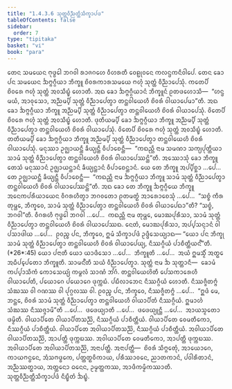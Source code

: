 ```yaml
---
title: "1.4.3.6 ᩈᩩᨲ᩠ᨲᩅᩥᨬ᩠ᨬᨲ᩠ᨲᩥᩈᩥᨠ᩠ᨡᩣᨸᨴ"
tableOfContents: false
sidebar:
  order: 7
type: "tipitaka"
basket: "vi"
book: "para"
---
```



<DynamicBreadcrumb />

<Division number="636" book="para">

<Paragraph number="2350" book="para">
ᨲᩮᨶ ᩈᨾᨿᩮᨶ ᨻᩩᨴ᩠ᨵᩮᩤ ᨽᨣᩅᩤ ᩁᩣᨩᨣᩉᩮ ᩅᩥᩉᩁᨲᩥ ᩅᩮᩊᩩᩅᨶᩮ ᨠᩃᨶ᩠ᨴᨠᨶᩥᩅᩤᨸᩮ. ᨲᩮᨶ ᨡᩮᩣ ᨸᨶ ᩈᨾᨿᩮᨶ ᨨᨻ᩠ᨻᨣ᩠ᨣᩥᨿᩣ ᨽᩥᨠ᩠ᨡᩪ ᨧᩦᩅᩁᨠᩣᩁᩈᨾᨿᩮ ᨻᩉᩩᩴ ᩈᩩᨲ᩠ᨲᩴ ᩅᩥᨬ᩠ᨬᩣᨸᩮᩈᩩᩴ. ᨠᨲᩮᨸᩥ ᨧᩦᩅᩁᩮ ᨻᩉᩩᩴ ᩈᩩᨲ᩠ᨲᩴ ᩋᩅᩈᩥᨭ᩠ᨮᩴ ᩉᩮᩣᨲᩥ. ᩋᨳ ᨡᩮᩣ ᨨᨻ᩠ᨻᨣ᩠ᨣᩥᨿᩣᨶᩴ ᨽᩥᨠ᩠ᨡᩪᨶᩴ ᩑᨲᨴᩉᩮᩣᩈᩥ—  “ᩉᨶ᩠ᨴ ᨾᨿᩴ, ᩋᩣᩅᩩᩈᩮᩣ, ᩋᨬ᩠ᨬᨾ᩠ᨸᩥ ᩈᩩᨲ᩠ᨲᩴ ᩅᩥᨬ᩠ᨬᩣᨸᩮᨲ᩠ᩅᩣ ᨲᨶ᩠ᨲᩅᩤᨿᩮᩉᩥ ᨧᩦᩅᩁᩴ ᩅᩤᨿᩣᨸᩮᨾᩣ”ᨲᩥ. ᩋᨳ ᨡᩮᩣ ᨨᨻ᩠ᨻᨣ᩠ᨣᩥᨿᩣ ᨽᩥᨠ᩠ᨡᩪ ᩋᨬ᩠ᨬᨾ᩠ᨸᩥ ᩈᩩᨲ᩠ᨲᩴ ᩅᩥᨬ᩠ᨬᩣᨸᩮᨲ᩠ᩅᩣ ᨲᨶ᩠ᨲᩅᩤᨿᩮᩉᩥ ᨧᩦᩅᩁᩴ ᩅᩤᨿᩣᨸᩮᩈᩩᩴ. ᩅᩦᨲᩮᨸᩥ ᨧᩦᩅᩁᩮ ᨻᩉᩩᩴ ᩈᩩᨲ᩠ᨲᩴ ᩋᩅᩈᩥᨭ᩠ᨮᩴ ᩉᩮᩣᨲᩥ. ᨴᩩᨲᩥᨿᨾ᩠ᨸᩥ ᨡᩮᩣ ᨨᨻ᩠ᨻᨣ᩠ᨣᩥᨿᩣ ᨽᩥᨠ᩠ᨡᩪ ᩋᨬ᩠ᨬᨾ᩠ᨸᩥ ᩈᩩᨲ᩠ᨲᩴ ᩅᩥᨬ᩠ᨬᩣᨸᩮᨲ᩠ᩅᩣ ᨲᨶ᩠ᨲᩅᩤᨿᩮᩉᩥ ᨧᩦᩅᩁᩴ ᩅᩤᨿᩣᨸᩮᩈᩩᩴ. ᩅᩦᨲᩮᨸᩥ ᨧᩦᩅᩁᩮ ᨻᩉᩩᩴ ᩈᩩᨲ᩠ᨲᩴ ᩋᩅᩈᩥᨭ᩠ᨮᩴ ᩉᩮᩣᨲᩥ. ᨲᨲᩥᨿᨾ᩠ᨸᩥ ᨡᩮᩣ ᨨᨻ᩠ᨻᨣ᩠ᨣᩥᨿᩣ ᨽᩥᨠ᩠ᨡᩪ ᩋᨬ᩠ᨬᨾ᩠ᨸᩥ ᩈᩩᨲ᩠ᨲᩴ ᩅᩥᨬ᩠ᨬᩣᨸᩮᨲ᩠ᩅᩣ ᨲᨶ᩠ᨲᩅᩤᨿᩮᩉᩥ ᨧᩦᩅᩁᩴ ᩅᩤᨿᩣᨸᩮᩈᩩᩴ. ᨾᨶᩩᩔᩣ ᩏᨩ᩠ᨫᩣᨿᨶ᩠ᨲᩥ ᨡᩥᨿ᩠ᨿᨶ᩠ᨲᩥ ᩅᩥᨸᩣᨧᩮᨶ᩠ᨲᩥ—  “ᨠᨳᨬ᩠ᩉᩥ ᨶᩣᨾ ᩈᨾᨱᩣ ᩈᨠ᩠ᨿᨸᩩᨲ᩠ᨲᩥᨿᩣ ᩈᩣᨾᩴ ᩈᩩᨲ᩠ᨲᩴ ᩅᩥᨬ᩠ᨬᩣᨸᩮᨲ᩠ᩅᩣ ᨲᨶ᩠ᨲᩅᩤᨿᩮᩉᩥ ᨧᩦᩅᩁᩴ ᩅᩤᨿᩣᨸᩮᩔᨶ᩠ᨲᩦ”ᨲᩥ.
</Paragraph>

<Paragraph number="2351" book="para">
ᩋᩔᩮᩣᩈᩩᩴ ᨡᩮᩣ ᨽᩥᨠ᩠ᨡᩪ ᨲᩮᩈᩴ ᨾᨶᩩᩔᩣᨶᩴ ᩏᨩ᩠ᨫᩣᨿᨶ᩠ᨲᩣᨶᩴ ᨡᩥᨿ᩠ᨿᨶ᩠ᨲᩣᨶᩴ ᩅᩥᨸᩣᨧᩮᨶ᩠ᨲᩣᨶᩴ. ᨿᩮ ᨲᩮ ᨽᩥᨠ᩠ᨡᩪ ᩋᨸ᩠ᨸᩥᨧ᩠ᨨᩣ …ᨸᩮ…  ᨲᩮ ᩏᨩ᩠ᨫᩣᨿᨶ᩠ᨲᩥ ᨡᩥᨿ᩠ᨿᨶ᩠ᨲᩥ ᩅᩥᨸᩣᨧᩮᨶ᩠ᨲᩥ—  “ᨠᨳᨬ᩠ᩉᩥ ᨶᩣᨾ ᨨᨻ᩠ᨻᨣ᩠ᨣᩥᨿᩣ ᨽᩥᨠ᩠ᨡᩪ ᩈᩣᨾᩴ ᩈᩩᨲ᩠ᨲᩴ ᩅᩥᨬ᩠ᨬᩣᨸᩮᨲ᩠ᩅᩣ ᨲᨶ᩠ᨲᩅᩤᨿᩮᩉᩥ ᨧᩦᩅᩁᩴ ᩅᩤᨿᩣᨸᩮᩔᨶ᩠ᨲᩦ”ᨲᩥ.
</Paragraph>

<Paragraph number="2352" book="para">
ᩋᨳ ᨡᩮᩣ ᨲᩮ ᨽᩥᨠ᩠ᨡᩪ ᨨᨻ᩠ᨻᨣ᩠ᨣᩥᨿᩮ ᨽᩥᨠ᩠ᨡᩪ ᩋᨶᩮᨠᨸᩁᩥᨿᩣᨿᩮᨶ ᩅᩥᨣᩁᩉᩥᨲ᩠ᩅᩣ ᨽᨣᩅᨲᩮᩣ ᩑᨲᨾᨲ᩠ᨳᩴ ᩋᩣᩁᩮᩣᨧᩮᩈᩩᩴ …ᨸᩮ…  “ᩈᨧ᩠ᨧᩴ ᨠᩥᩁ ᨲᩩᨾ᩠ᩉᩮ, ᨽᩥᨠ᩠ᨡᩅᩮ, ᩈᩣᨾᩴ ᩈᩩᨲ᩠ᨲᩴ ᩅᩥᨬ᩠ᨬᩣᨸᩮᨲ᩠ᩅᩣ ᨲᨶ᩠ᨲᩅᩤᨿᩮᩉᩥ ᨧᩦᩅᩁᩴ ᩅᩤᨿᩣᨸᩮᨳᩣ”ᨲᩥ? “ᩈᨧ᩠ᨧᩴ, ᨽᨣᩅᩤ”ᨲᩥ. ᩅᩥᨣᩁᩉᩥ ᨻᩩᨴ᩠ᨵᩮᩤ ᨽᨣᩅᩤ …ᨸᩮ…  ᨠᨳᨬ᩠ᩉᩥ ᨶᩣᨾ ᨲᩩᨾ᩠ᩉᩮ, ᨾᩮᩣᨥᨸᩩᩁᩥᩈᩣ, ᩈᩣᨾᩴ ᩈᩩᨲ᩠ᨲᩴ ᩅᩥᨬ᩠ᨬᩣᨸᩮᨲ᩠ᩅᩣ ᨲᨶ᩠ᨲᩅᩤᨿᩮᩉᩥ ᨧᩦᩅᩁᩴ ᩅᩤᨿᩣᨸᩮᩔᨳ. ᨶᩮᨲᩴ, ᨾᩮᩣᨥᨸᩩᩁᩥᩈᩣ, ᩋᨸ᩠ᨸᩈᨶ᩠ᨶᩣᨶᩴ ᩅᩤ ᨸᩈᩣᨴᩤᨿ …ᨸᩮ…  ᩑᩅᨬ᩠ᨧ ᨸᨶ, ᨽᩥᨠ᩠ᨡᩅᩮ, ᩍᨾᩴ ᩈᩥᨠ᩠ᨡᩣᨸᨴᩴ ᩏᨴ᩠ᨴᩥᩈᩮᨿ᩠ᨿᩣᨳ—
</Paragraph>

</Division>
<Division number="637" book="para">

<Paragraph number="2353" book="para">
<Emphasis>“ᨿᩮᩣ ᨸᨶ ᨽᩥᨠ᩠ᨡᩩ ᩈᩣᨾᩴ ᩈᩩᨲ᩠ᨲᩴ ᩅᩥᨬ᩠ᨬᩣᨸᩮᨲ᩠ᩅᩣ ᨲᨶ᩠ᨲᩅᩤᨿᩮᩉᩥ ᨧᩦᩅᩁᩴ ᩅᩤᨿᩣᨸᩮᨿ᩠ᨿ, ᨶᩥᩔᨣ᩠ᨣᩥᨿᩴ ᨸᩣᨧᩥᨲ᩠ᨲᩥᨿᨶ᩺”</Emphasis>ᨲᩥ. (*26*:<Emphasis>45</Emphasis>)
</Paragraph>

</Division>
<Division number="638" book="para">

<Paragraph number="2354" book="para">
<Emphasis>ᨿᩮᩣ ᨸᨶᩣ</Emphasis>ᨲᩥ ᨿᩮᩣ ᨿᩣᨴᩥᩈᩮᩣ …ᨸᩮ…  <Emphasis>ᨽᩥᨠ᩠ᨡᩪ</Emphasis>ᨲᩥ …ᨸᩮ…  ᩋᨿᩴ ᩍᨾᩈ᩠ᨾᩥᩴ ᩋᨲ᩠ᨳᩮ ᩋᨵᩥᨸ᩠ᨸᩮᨲᩮᩣ ᨽᩥᨠ᩠ᨡᩪᨲᩥ.
</Paragraph>

<Paragraph number="2355" book="para">
<Emphasis>ᩈᩣᨾᨶ᩺</Emphasis>ᨲᩥ ᩈᨿᩴ ᩅᩥᨬ᩠ᨬᩣᨸᩮᨲ᩠ᩅᩣ.
</Paragraph>

<Paragraph number="2356" book="para">
<Emphasis>ᩈᩩᨲ᩠ᨲᩴ</Emphasis> ᨶᩣᨾ ᨨ ᩈᩩᨲ᩠ᨲᩣᨶᩥ—  ᨡᩮᩣᨾᩴ ᨠᨸ᩠ᨸᩣᩈᩥᨠᩴ ᨠᩮᩣᩈᩮᨿ᩠ᨿᩴ ᨠᨾ᩠ᨻᩃᩴ ᩈᩣᨱᩴ ᨽᩘᨣᩴ.
</Paragraph>

<Paragraph number="2357" book="para">
<Emphasis>ᨲᨶ᩠ᨲᩅᩤᨿᩮᩉᩦ</Emphasis>ᨲᩥ ᨸᩮᩈᨠᩣᩁᩮᩉᩥ ᩅᩤᨿᩣᨸᩮᨲᩥ, ᨸᨿᩮᩣᨣᩮ ᨸᨿᩮᩣᨣᩮ ᨴᩩᨠ᩠ᨠᨭᩴ. ᨸᨭᩥᩃᩣᨽᩮᨶ ᨶᩥᩔᨣ᩠ᨣᩥᨿᩴ ᩉᩮᩣᨲᩥ. ᨶᩥᩔᨩ᩠ᨩᩥᨲᨻ᩠ᨻᩴ ᩈᩴᨥᩔ ᩅᩤ ᨣᨱᩔ ᩅᩤ ᨸᩩᨣ᩠ᨣᩃᩔ ᩅᩤ. ᩑᩅᨬ᩠ᨧ ᨸᨶ, ᨽᩥᨠ᩠ᨡᩅᩮ, ᨶᩥᩔᨩ᩠ᨩᩥᨲᨻ᩠ᨻᩴ …ᨸᩮ…  “ᩍᨴᩴ ᨾᩮ, ᨽᨶ᩠ᨲᩮ, ᨧᩦᩅᩁᩴ ᩈᩣᨾᩴ ᩈᩩᨲ᩠ᨲᩴ ᩅᩥᨬ᩠ᨬᩣᨸᩮᨲ᩠ᩅᩣ ᨲᨶ᩠ᨲᩅᩤᨿᩮᩉᩥ ᩅᩤᨿᩣᨸᩥᨲᩴ ᨶᩥᩔᨣ᩠ᨣᩥᨿᩴ. ᩍᨾᩣᩉᩴ ᩈᩴᨥᩔ ᨶᩥᩔᨩ᩠ᨩᩣᨾᩦ”ᨲᩥ …ᨸᩮ…  ᨴᨴᩮᨿ᩠ᨿᩣᨲᩥ …ᨸᩮ…  ᨴᨴᩮᨿ᩠ᨿᩩᨶ᩠ᨲᩥ …ᨸᩮ…  ᩋᩣᨿᩈ᩠ᨾᨲᩮᩣ ᨴᨾ᩠ᨾᩦᨲᩥ.
</Paragraph>

</Division>
<Division number="639" book="para">

<Paragraph number="2358" book="para">
ᩅᩤᨿᩣᨸᩥᨲᩮ ᩅᩤᨿᩣᨸᩥᨲᩈᨬ᩠ᨬᩦ, ᨶᩥᩔᨣ᩠ᨣᩥᨿᩴ ᨸᩣᨧᩥᨲ᩠ᨲᩥᨿᩴ. ᩅᩤᨿᩣᨸᩥᨲᩮ ᩅᩮᨾᨲᩥᨠᩮᩣ, ᨶᩥᩔᨣ᩠ᨣᩥᨿᩴ ᨸᩣᨧᩥᨲ᩠ᨲᩥᨿᩴ. ᩅᩤᨿᩣᨸᩥᨲᩮ ᩋᩅᩤᨿᩣᨸᩥᨲᩈᨬ᩠ᨬᩦ, ᨶᩥᩔᨣ᩠ᨣᩥᨿᩴ ᨸᩣᨧᩥᨲ᩠ᨲᩥᨿᩴ.
</Paragraph>

<Paragraph number="2359" book="para">
ᩋᩅᩤᨿᩣᨸᩥᨲᩮ ᩅᩤᨿᩣᨸᩥᨲᩈᨬ᩠ᨬᩦ, ᩋᩣᨸᨲ᩠ᨲᩥ ᨴᩩᨠ᩠ᨠᨭᩔ. ᩋᩅᩤᨿᩣᨸᩥᨲᩮ ᩅᩮᨾᨲᩥᨠᩮᩣ, ᩋᩣᨸᨲ᩠ᨲᩥ ᨴᩩᨠ᩠ᨠᨭᩔ. ᩋᩅᩤᨿᩣᨸᩥᨲᩮ ᩋᩅᩤᨿᩣᨸᩥᨲᩈᨬ᩠ᨬᩦ, ᩋᨶᩣᨸᨲ᩠ᨲᩥ.
</Paragraph>

</Division>
<Division number="640" book="para">

<Paragraph number="2360" book="para">
ᩋᨶᩣᨸᨲ᩠ᨲᩥ—  ᨧᩦᩅᩁᩴ ᩈᩥᨻ᩠ᨻᩮᨲᩩᩴ, ᩋᩣᨿᩮᩣᨣᩮ, ᨠᩣᨿᨻᨶ᩠ᨵᨶᩮ, ᩋᩴᩈᨻᨴ᩠ᨵᨠᩮ, ᨸᨲ᩠ᨲᨲ᩠ᨳᩅᩥᨠᩣᨿ, ᨸᩁᩥᩔᩣᩅᨶᩮ, ᨬᩣᨲᨠᩣᨶᩴ, ᨸᩅᩤᩁᩥᨲᩣᨶᩴ, ᩋᨬ᩠ᨬᩔᨲ᩠ᨳᩣᨿ, ᩋᨲ᩠ᨲᨶᩮᩣ ᨵᨶᩮᨶ, ᩏᨾ᩠ᨾᨲ᩠ᨲᨠᩔ, ᩋᩣᨴᩥᨠᨾ᩠ᨾᩥᨠᩔᩣᨲᩥ.

</Paragraph>
</Division>

<Paragraph number="2361" type="center" book="para">
ᩈᩩᨲ᩠ᨲᩅᩥᨬ᩠ᨬᨲ᩠ᨲᩥᩈᩥᨠ᩠ᨡᩣᨸᨴᩴ ᨶᩥᨭ᩠ᨮᩥᨲᩴ ᨨᨭ᩠ᨮᩴ.
</Paragraph>